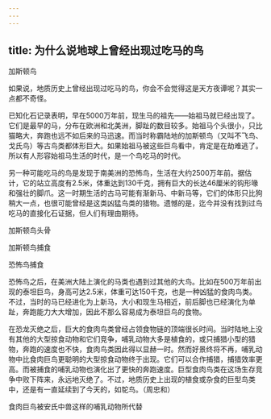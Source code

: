 ```yaml
---
---
---
```

title: 为什么说地球上曾经出现过吃马的鸟
---




加斯顿鸟



如果说，地质历史上曾经出现过吃马的鸟，你会不会觉得这是天方夜谭呢？其实一点都不奇怪。

已知化石记录表明，早在5000万年前，现生马的祖先——始祖马就已经出现了。它们是最早的马，分布在欧洲和北美洲，脚趾的数目较多。始祖马个头很小，只比猫略大，奔跑也远不如后来的马迅速。而当时称霸陆地的加斯顿鸟（又叫不飞鸟、戈氏鸟）等古鸟类都体形巨大。如果始祖马被这些巨鸟看中，肯定是在劫难逃了。所以有人形容始祖马生活的时代，是一个鸟吃马的时代。

另一种可能吃马的鸟是发现于南美洲的恐怖鸟，生活在大约2500万年前。据估计，它的站立高度有2.5米，体重达到130千克，拥有巨大的长达46厘米的钩形喙和强壮的脚爪。这一时期生活的古马可能有渐新马、中新马等，它们的体形只比狗稍大一点，也很可能曾经是这类凶猛鸟类的猎物。遗憾的是，迄今并没有找到过鸟吃马的直接化石证据，但人们有理由期待。

加斯顿鸟头骨



加斯顿鸟捕食



恐怖鸟捕食



恐怖鸟之后，在美洲大陆上演化的马类也遇到过其他的大鸟。比如在500万年前出现的泰坦巨鸟，身高可达2.5米，体重可达150千克，也是一种凶猛的食肉鸟类。不过，当时的马已经进化为上新马，大小和现生马相近，前后脚也已经演化为单趾，奔跑能力大大增加，因此不那么容易成为泰坦巨鸟的食物。

在恐龙灭绝之后，巨大的食肉鸟类曾经占领食物链的顶端很长时间。当时陆地上没有其他的大型掠食动物和它们竞争，哺乳动物大多是植食的，或只捕猎小型的猎物，奔跑的速度也不快，食肉鸟类因此得以显赫一时。然而好景终将不再，哺乳动物中比食肉巨鸟更聪明的大型掠食动物终于出现。它们可以合作捕猎，捕猎效率更高。而被捕食的哺乳动物也演化出了更快的奔跑速度。巨型食肉鸟类在这场生存竞争中败下阵来，永远地灭绝了。不过，地质历史上出现的植食或杂食的巨型鸟类中，还是有一直延续到了今天的，如鸵鸟。（周忠和）

食肉巨鸟被安氏中兽这样的哺乳动物所代替
